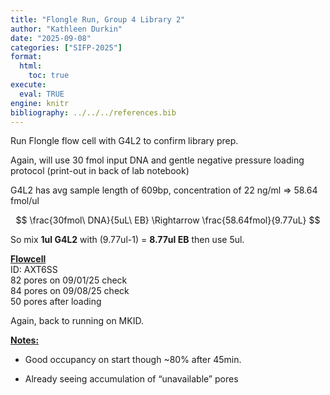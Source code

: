 ```yaml
---
title: "Flongle Run, Group 4 Library 2"
author: "Kathleen Durkin"
date: "2025-09-08"
categories: ["SIFP-2025"]
format:
  html:
    toc: true
execute: 
  eval: TRUE
engine: knitr
bibliography: ../../../references.bib
---
```


Run Flongle flow cell with G4L2 to confirm library prep.

Again, will use 30 fmol input DNA and gentle negative pressure loading protocol (print-out in back of lab notebook)

G4L2 has avg sample length of 609bp, concentration of 22 ng/ml =\> 58.64 fmol/ul

$$
\frac{30fmol\ DNA}{5uL\ EB} \Rightarrow \frac{58.64fmol}{9.77uL}
$$

So mix **1ul G4L2** with (9.77ul-1) = **8.77ul EB** then use 5ul.

[**Flowcell**]{.underline}\
ID: AXT6SS \
82 pores on 09/01/25 check \
84 pores on 09/08/25 check \
50 pores after loading

Again, back to running on MKID.

[**Notes:**]{.underline}

-   Good occupancy on start though \~80% after 45min.

-   Already seeing accumulation of "unavailable" pores
